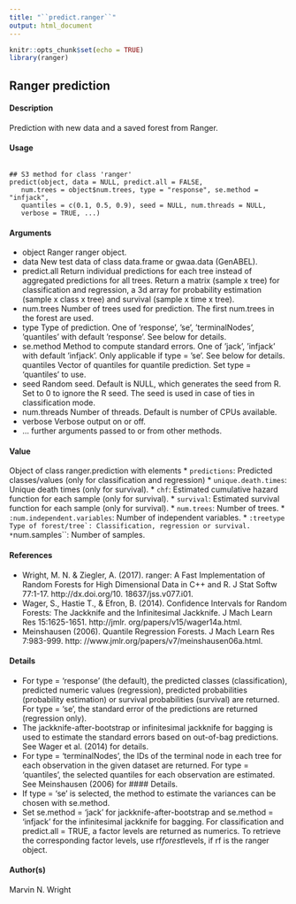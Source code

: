 ```yaml
---
title: "``predict.ranger``"
output: html_document
---
```


```r
knitr::opts_chunk$set(echo = TRUE)
library(ranger)
```
##  Ranger prediction

#### Description
Prediction with new data and a saved forest from Ranger.

#### Usage
<pre><code>
## S3 method for class 'ranger'
predict(object, data = NULL, predict.all = FALSE,
   num.trees = object$num.trees, type = "response", se.method = "infjack",
   quantiles = c(0.1, 0.5, 0.9), seed = NULL, num.threads = NULL,
   verbose = TRUE, ...)
</code></pre>

#### Arguments
* object Ranger ranger object.
* data New test data of class data.frame or gwaa.data (GenABEL).
* predict.all Return individual predictions for each tree instead of aggregated predictions for
all trees. Return a matrix (sample x tree) for classification and regression, a 3d
array for probability estimation (sample x class x tree) and survival (sample x
time x tree).
* num.trees Number of trees used for prediction. The first num.trees in the forest are used.
* type Type of prediction. One of ’response’, ’se’, ’terminalNodes’, ’quantiles’ with
default ’response’. See below for details.
* se.method Method to compute standard errors. One of ’jack’, ’infjack’ with default ’infjack’.
Only applicable if type = ’se’. See below for details.
quantiles Vector of quantiles for quantile prediction. Set type = 'quantiles' to use.
* seed Random seed. Default is NULL, which generates the seed from R. Set to 0 to ignore the R seed. The seed is used in case of ties in classification mode.
* num.threads Number of threads. Default is number of CPUs available. 
* verbose Verbose output on or off.
* ... further arguments passed to or from other methods.


#### Value
Object of class ranger.prediction with elements
* ``predictions``: Predicted classes/values (only for classification and regression)
* ``unique.death.times``: Unique death times (only for survival).
* ``chf``: Estimated cumulative hazard function for each sample (only for survival).
* ``survival``: Estimated survival function for each sample (only for survival).
* ``num.trees``: Number of trees.
* ``:num.independent.variables``: Number of independent variables.
* ``:treetype Type of forest/tree`: Classification, regression or survival.
* ``num.samples``: Number of samples.

#### References
* Wright, M. N. & Ziegler, A. (2017). ranger: A Fast Implementation of Random Forests
for High Dimensional Data in C++ and R. J Stat Softw 77:1-17. http://dx.doi.org/10.
18637/jss.v077.i01.
* Wager, S., Hastie T., & Efron, B. (2014). Confidence Intervals for Random Forests: The
Jackknife and the Infinitesimal Jackknife. J Mach Learn Res 15:1625-1651. http://jmlr.
org/papers/v15/wager14a.html.
* Meinshausen (2006). Quantile Regression Forests. J Mach Learn Res 7:983-999. http:
//www.jmlr.org/papers/v7/meinshausen06a.html.

#### Details
* For type = 'response' (the default), the predicted classes (classification), predicted numeric
values (regression), predicted probabilities (probability estimation) or survival probabilities (survival)
are returned. For type = 'se', the standard error of the predictions are returned (regression
only). 
* The jackknife-after-bootstrap or infinitesimal jackknife for bagging is used to estimate the standard errors based on out-of-bag predictions. See Wager et al. (2014) for details. 
* For type = 'terminalNodes', the IDs of the terminal node in each tree for each observation in the
given dataset are returned. For type = 'quantiles', the selected quantiles for each observation
are estimated. See Meinshausen (2006) for #### Details.
* If type = 'se' is selected, the method to estimate the variances can be chosen with se.method.
* Set se.method = 'jack' for jackknife-after-bootstrap and se.method = 'infjack' for the infinitesimal jackknife for bagging.
For classification and predict.all = TRUE, a factor levels are returned as numerics. To retrieve
the corresponding factor levels, use rf$forest$levels, if rf is the ranger object.

#### Author(s)
Marvin N. Wright
